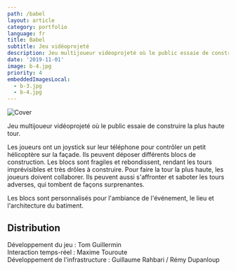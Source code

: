 ```yaml
---
path: /babel
layout: article
category: portfolio
language: fr
title: Babel
subtitle: Jeu vidéoprojeté
description: Jeu multijoueur vidéoprojeté où le public essaie de construire la plus haute tour.
date: '2019-11-01'
image: b-4.jpg
priority: 4
embeddedImagesLocal:
  - b-3.jpg
  - b-4.jpg
---
```


![Cover](b-4.jpg)

<ImageGrid props={props.data.mdx.frontmatter.embeddedImagesLocal} indices={[0]} />

Jeu multijoueur vidéoprojeté où le public essaie de construire la plus haute tour.

Les joueurs ont un joystick sur leur téléphone pour contrôler un petit hélicoptère sur la façade.
Ils peuvent déposer différents blocs de construction. Les blocs sont fragiles et rebondissent, rendant les tours imprévisibles et très drôles à construire.
Pour faire la tour la plus haute, les joueurs doivent collaborer. Ils peuvent aussi s'affronter et saboter les tours adverses,
qui tombent de façons surprenantes.

Les blocs sont personnalisés pour l'ambiance de l'événement, le lieu et l'architecture du batiment.

## Distribution

Développement du jeu : Tom Guillermin  
Interaction temps-réel : Maxime Touroute  
Développement de l'infrastructure : Guillaume Rahbari / Rémy Dupanloup

